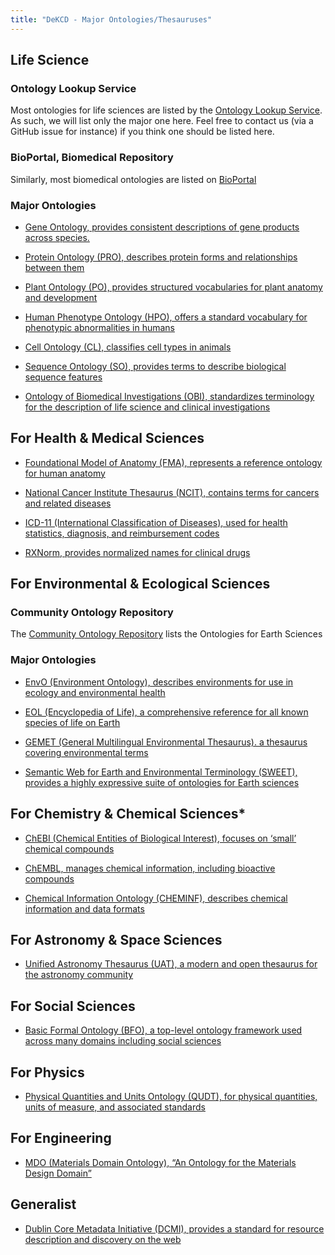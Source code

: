 ```yaml
---
title: "DeKCD - Major Ontologies/Thesauruses"
---
```


## Life Science

### Ontology Lookup Service

Most ontologies for life sciences are listed by the [Ontology Lookup Service](https://www.ebi.ac.uk/ols4/ontologies).
As such, we will list only the major one here. Feel free to contact us (via a GitHub issue for instance) if you think one should be listed here.

### BioPortal, Biomedical Repository

Similarly, most biomedical ontologies are listed on [BioPortal](https://bioportal.bioontology.org/)

### Major Ontologies

* [Gene Ontology, provides consistent descriptions of gene products across species.](http://geneontology.org/)
  
* [Protein Ontology (PRO), describes protein forms and relationships between them](https://proconsortium.org/)
  
* [Plant Ontology (PO), provides structured vocabularies for plant anatomy and development](http://www.plantontology.org/)

* [Human Phenotype Ontology (HPO), offers a standard vocabulary for phenotypic abnormalities in humans](https://hpo.jax.org/)

* [Cell Ontology (CL), classifies cell types in animals](https://obofoundry.org/ontology/cl.html)

* [Sequence Ontology (SO), provides terms to describe biological sequence features](http://www.sequenceontology.org/)

* [Ontology of Biomedical Investigations (OBI), standardizes terminology for the description of life science and clinical investigations](http://obi-ontology.org/)

## For Health & Medical Sciences

* [Foundational Model of Anatomy (FMA), represents a reference ontology for human anatomy](http://si.washington.edu/projects/fma)

* [National Cancer Institute Thesaurus (NCIT), contains terms for cancers and related diseases](https://ncithesaurus.nci.nih.gov/)

* [ICD-11 (International Classification of Diseases), used for health statistics, diagnosis, and reimbursement codes](https://icd.who.int/)

* [RXNorm, provides normalized names for clinical drugs](https://www.nlm.nih.gov/research/umls/rxnorm/)

## For Environmental & Ecological Sciences

### Community Ontology Repository

The [Community Ontology Repository](http://cor.esipfed.org/ont#/) lists the Ontologies for Earth Sciences

### Major Ontologies

* [EnvO (Environment Ontology), describes environments for use in ecology and environmental health](http://environmentontology.org/)

* [EOL (Encyclopedia of Life), a comprehensive reference for all known species of life on Earth](https://eol.org/)

* [GEMET (General Multilingual Environmental Thesaurus). a thesaurus covering environmental terms](https://www.eionet.europa.eu/gemet)

* [Semantic Web for Earth and Environmental Terminology (SWEET), provides a highly expressive suite of ontologies for Earth sciences](http://sweetontology.net/sweetAll)

## For Chemistry & Chemical Sciences*

* [ChEBI (Chemical Entities of Biological Interest), focuses on ‘small’ chemical compounds](https://www.ebi.ac.uk/chebi/)

* [ChEMBL, manages chemical information, including bioactive compounds](https://www.ebi.ac.uk/chembl/)

* [Chemical Information Ontology (CHEMINF), describes chemical information and data formats](https://obofoundry.org/ontology/cheminf.html)

## For Astronomy & Space Sciences

* [Unified Astronomy Thesaurus (UAT), a modern and open thesaurus for the astronomy community](https://astrothesaurus.org/)

## For Social Sciences

* [Basic Formal Ontology (BFO), a top-level ontology framework used across many domains including social sciences](http://ifomis.org/bfo/)

## For Physics

* [Physical Quantities and Units Ontology (QUDT), for physical quantities, units of measure, and associated standards](https://www.qudt.org/)

## For Engineering

* [MDO (Materials Domain Ontology),  "An Ontology for the Materials Design Domain"](https://liusemweb.github.io/mdo/full/1.1/index.html)

## Generalist

* [Dublin Core Metadata Initiative (DCMI), provides a standard for resource description and discovery on the web](https://www.dublincore.org/)